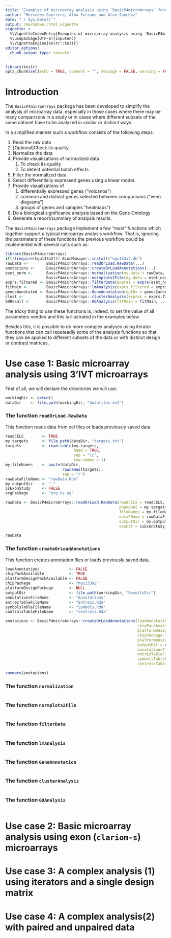 ```yaml
---
title: "Examples of microarray analysis using `BasicP4microArrays` functions"
author: "Mercedes Guerrero, Alba Serrano and Alex Sanchez"
date: "`r Sys.Date()`"
output: rmarkdown::html_vignette
vignette: >
  %\VignetteIndexEntry{Examples of microarray analysis using `BasicP4microArrays` functions}
  %\usepackage[UTF-8]{inputenc}
  %\VignetteEngine{knitr::knitr}
editor_options: 
  chunk_output_type: console
---
```


```r
library(knitr)
opts_chunk$set(echo = TRUE, comment = "", message = FALSE, warning = FALSE)
```

# Introduction

The `BasicP4microArrays` package has been developed to simplify the analysis of microarray data, especially in those cases where there may be many comparisons in a study or in cases where different subsets of the same dataset have to be analyzed in similar or distinct ways.

In a simplified manner such a workflow consists of the following steps:

1. Read the raw data
2. [Optional]Check its quality
3. Normalize the data
4. Provide visualizations of normalized data
    1. To check its quality
    2. To detect potential batch effects
5. Filter the normalized data
6. Select differentially expressed genes using a linear model.
7. Provide visualizations of 
    1. differentially expressed genes ("volcanos")
    2. common and distinct genes selected between comparisons ("venn diagrams")
    3. groups of genes and samples "heatmaps")
8. Do a biological significance analysis based on the Gene Ontology
9. Generate a report/summary of analysis results.

The `BasicP4microArrays` package implement  a few "main" functions which together support a typical microarray analysis workflow. That is, ignoring the parameters of these functions the previous workflow could be implemented with several calls such as:

```r
library(BasicP4microArrays)
if(!(require(hgu133a2))) BiocManager::install("hgu133a2.db")
rawData <-        BasicP4microArrays::readOrLoad.RawData(...)
anotacions <-     BasicP4microArrays::createOrLoadAnnotations(...)
eset_norm <-      BasicP4microArrays::normalization(my.data = rawData, ...)
                  BasicP4microArrays::normplots2File(my.data = eset_norm, ...)
exprs.filtered <- BasicP4microArrays::filterData(expres = exprs(eset_norm), ...)
fitMain <-        BasicP4microArrays::lmAnalysis(exprs.filtered = exprs.filtered, ...)
genesAnnotated <- BasicP4microArrays::GeneAnnotation(egIDs = genes2annotate, ...)
clust <-          BasicP4microArrays::clusterAnalysis(expres = exprs.filtered, ...)
GOResult <-       BasicP4microArrays::GOAnalysis(fitMain = fitMain, ...)
```

The tricky thing to use these functions is, indeed, to set the value of all parameters needed and this is illustrated in the examples below.

Besides this, it is possible to do more complex analyses using iterator functions that can call repeteadly some of the analysis functions so that they can be applied to different subsets of the data or with distinct design or contrast matrices. 

# Use case 1: Basic microarray analysis using 3'IVT microarrays

First of all, we will declare the directories we will use:

```r
workingDir <- getwd()
dataDir    <- file.path(workingDir, "datafiles-ex1")
```

### The function `readOrLoad.RawData`

This function reads data from cel files or loads previously saved data.

```r
readCELS        <- TRUE
my.targets      <- file.path(dataDir, "targets.txt")
targets         <- read.table(my.targets,
                              head = TRUE,
                              sep = "\t",
                              row.names = 1)
my.fileNames    <- paste(dataDir,
                         rownames(targets),
                         sep = "/")
rawDataFileName <- "rawData.Rda"
my.outputDir    <- "."
isExonStudy     <- FALSE
orgPackage      <- "org.Hs.eg"
```

```r
rawData <- BasicP4microArrays::readOrLoad.RawData(readCELS = readCELS,
                                                  phenoDat = my.targets,
                                                  fileNames = my.fileNames,
                                                  dataFName = rawDataFileName,
                                                  outputDir = my.outputDir,
                                                  exonSt = isExonStudy)
```

```r
rawData
```

### The function `createOrLoadAnnotations`

This function creates annotation files or loads previously saved data.

```r
loadAnnotations             <- FALSE
chipPackAvailable           <- TRUE
platformDesignPackAvailable <- FALSE
chipPackage                 <- "hgu133a2"
platformDesignPackage       <- NULL
outputDir                   <- file.path(workingDir, "ResultsDir")
annotationsFileName         <- "Annotations"
entrezTableFileName         <- "Entrezs.Rda"
symbolsTableFileName        <- "Symbols.Rda"
controlsTableFileName       <- "controls.Rda"
```

```r
anotacions <- BasicP4microArrays::createOrLoadAnnotations(loadAnnotations = loadAnnotations,
                                                          chipPackAvailable = chipPackAvailable,
                                                          platformDesignPackAvailable = platformDesignPackAvailable,
                                                          chipPackage = chipPackage,
                                                          platformDesignPackage = platformDesignPackage,
                                                          outputDir = outputDir,
                                                          annotationsFileName = annotationsFileName,
                                                          entrezTableFileName = entrezTableFileName,
                                                          symbolsTableFileName = symbolsTableFileName,
                                                          controlsTableFileName = controlsTableFileName)
```

```r
summary(anotacions)
```

### The function `normalization`

```r
```

### The function `normplots2File`

```r
```

### The function `filterData`

```r
```

### The function `lmAnalysis`

```r
```

### The function `GeneAnnotation`

```r
```

### The function `clusterAnalysis`

```r
```

### The function `GOAnalysis`

```r
```

# Use case 2: Basic microarray analysis using exon (`clariom-s`) microarrays


# Use case 3: A complex analysis (1) using iterators and a single design matrix


# Use case 4: A complex analysis(2) with paired and unpaired data


